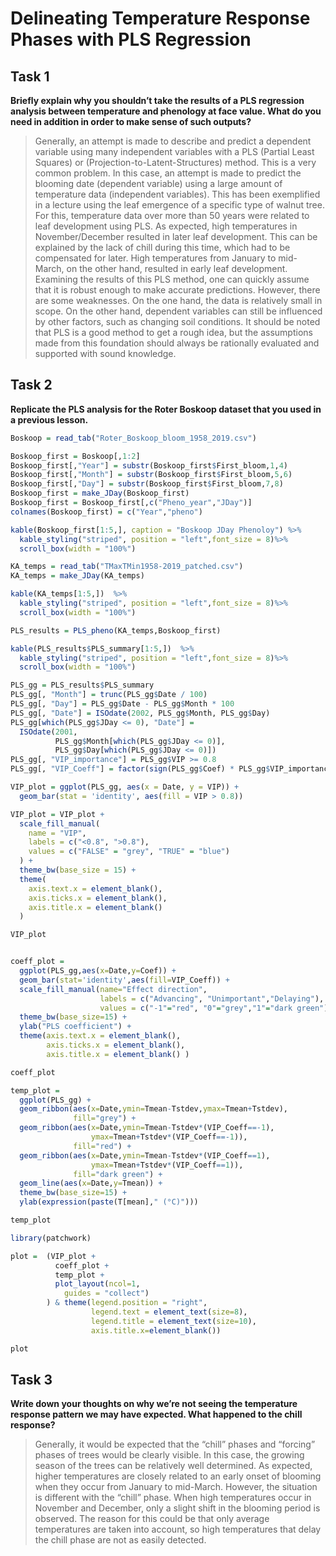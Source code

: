 # Delineating Temperature Response Phases with PLS Regression


## Task 1

**Briefly explain why you shouldn’t take the results of a PLS regression analysis between temperature and phenology at face value. What do you need in addition in order to make sense of such outputs?**

>
Generally, an attempt is made to describe and predict a dependent variable using many independent variables with a PLS (Partial Least Squares) or (Projection-to-Latent-Structures) method. This is a very common problem. In this case, an attempt is made to predict the blooming date (dependent variable) using a large amount of temperature data (independent variables). This has been exemplified in a lecture using the leaf emergence of a specific type of walnut tree. For this, temperature data over more than 50 years were related to leaf development using PLS. As expected, high temperatures in November/December resulted in later leaf development. This can be explained by the lack of chill during this time, which had to be compensated for later. High temperatures from January to mid-March, on the other hand, resulted in early leaf development. Examining the results of this PLS method, one can quickly assume that it is robust enough to make accurate predictions. However, there are some weaknesses. On the one hand, the data is relatively small in scope. On the other hand, dependent variables can still be influenced by other factors, such as changing soil conditions. It should be noted that PLS is a good method to get a rough idea, but the assumptions made from this foundation should always be rationally evaluated and supported with sound knowledge.


## Task 2

**Replicate the PLS analysis for the Roter Boskoop dataset that you used in a previous lesson.**


```r

Boskoop = read_tab("Roter_Boskoop_bloom_1958_2019.csv")

Boskoop_first = Boskoop[,1:2]
Boskoop_first[,"Year"] = substr(Boskoop_first$First_bloom,1,4)
Boskoop_first[,"Month"] = substr(Boskoop_first$First_bloom,5,6)
Boskoop_first[,"Day"] = substr(Boskoop_first$First_bloom,7,8)
Boskoop_first = make_JDay(Boskoop_first)
Boskoop_first = Boskoop_first[,c("Pheno_year","JDay")]
colnames(Boskoop_first) = c("Year","pheno")

kable(Boskoop_first[1:5,], caption = "Boskoop JDay Phenoloy") %>%
  kable_styling("striped", position = "left",font_size = 8)%>%
  scroll_box(width = "100%")
```


```r
KA_temps = read_tab("TMaxTMin1958-2019_patched.csv")
KA_temps = make_JDay(KA_temps)

kable(KA_temps[1:5,])  %>%
  kable_styling("striped", position = "left",font_size = 8)%>%
  scroll_box(width = "100%")
```

```r
PLS_results = PLS_pheno(KA_temps,Boskoop_first)

kable(PLS_results$PLS_summary[1:5,])  %>%
  kable_styling("striped", position = "left",font_size = 8)%>%
  scroll_box(width = "100%")

```

```r
PLS_gg = PLS_results$PLS_summary
PLS_gg[, "Month"] = trunc(PLS_gg$Date / 100)
PLS_gg[, "Day"] = PLS_gg$Date - PLS_gg$Month * 100
PLS_gg[, "Date"] = ISOdate(2002, PLS_gg$Month, PLS_gg$Day)
PLS_gg[which(PLS_gg$JDay <= 0), "Date"] =
  ISOdate(2001,
          PLS_gg$Month[which(PLS_gg$JDay <= 0)],
          PLS_gg$Day[which(PLS_gg$JDay <= 0)])
PLS_gg[, "VIP_importance"] = PLS_gg$VIP >= 0.8
PLS_gg[, "VIP_Coeff"] = factor(sign(PLS_gg$Coef) * PLS_gg$VIP_importance)

VIP_plot = ggplot(PLS_gg, aes(x = Date, y = VIP)) +
  geom_bar(stat = 'identity', aes(fill = VIP > 0.8))

VIP_plot = VIP_plot +
  scale_fill_manual(
    name = "VIP",
    labels = c("<0.8", ">0.8"),
    values = c("FALSE" = "grey", "TRUE" = "blue")
  ) +
  theme_bw(base_size = 15) +
  theme(
    axis.text.x = element_blank(),
    axis.ticks.x = element_blank(),
    axis.title.x = element_blank()
  )

VIP_plot


coeff_plot =
  ggplot(PLS_gg,aes(x=Date,y=Coef)) +
  geom_bar(stat='identity',aes(fill=VIP_Coeff)) +
  scale_fill_manual(name="Effect direction", 
                    labels = c("Advancing", "Unimportant","Delaying"), 
                    values = c("-1"="red", "0"="grey","1"="dark green")) +
  theme_bw(base_size=15) +
  ylab("PLS coefficient") +
  theme(axis.text.x = element_blank(),
        axis.ticks.x = element_blank(),
        axis.title.x = element_blank() )

coeff_plot

```

```r

temp_plot = 
  ggplot(PLS_gg) +
  geom_ribbon(aes(x=Date,ymin=Tmean-Tstdev,ymax=Tmean+Tstdev),
              fill="grey") +
  geom_ribbon(aes(x=Date,ymin=Tmean-Tstdev*(VIP_Coeff==-1),
                  ymax=Tmean+Tstdev*(VIP_Coeff==-1)),
              fill="red") +
  geom_ribbon(aes(x=Date,ymin=Tmean-Tstdev*(VIP_Coeff==1),
                  ymax=Tmean+Tstdev*(VIP_Coeff==1)),
              fill="dark green") +
  geom_line(aes(x=Date,y=Tmean)) +
  theme_bw(base_size=15) +
  ylab(expression(paste(T[mean]," (°C)")))

temp_plot
```



```r
library(patchwork)

plot =  (VIP_plot +
          coeff_plot +
          temp_plot +
          plot_layout(ncol=1,
            guides = "collect")
        ) & theme(legend.position = "right",
                  legend.text = element_text(size=8),
                  legend.title = element_text(size=10),
                  axis.title.x=element_blank())

plot

```


## Task 3

**Write down your thoughts on why we’re not seeing the temperature response pattern we may have expected. What happened to the chill response?**

>
Generally, it would be expected that the "chill" phases and "forcing" phases of trees would be clearly visible. In this case, the growing season of the trees can be relatively well determined. As expected, higher temperatures are closely related to an early onset of blooming when they occur from January to mid-March. However, the situation is different with the "chill" phase. When high temperatures occur in November and December, only a slight shift in the blooming period is observed. The reason for this could be that only average temperatures are taken into account, so high temperatures that delay the chill phase are not as easily detected.



